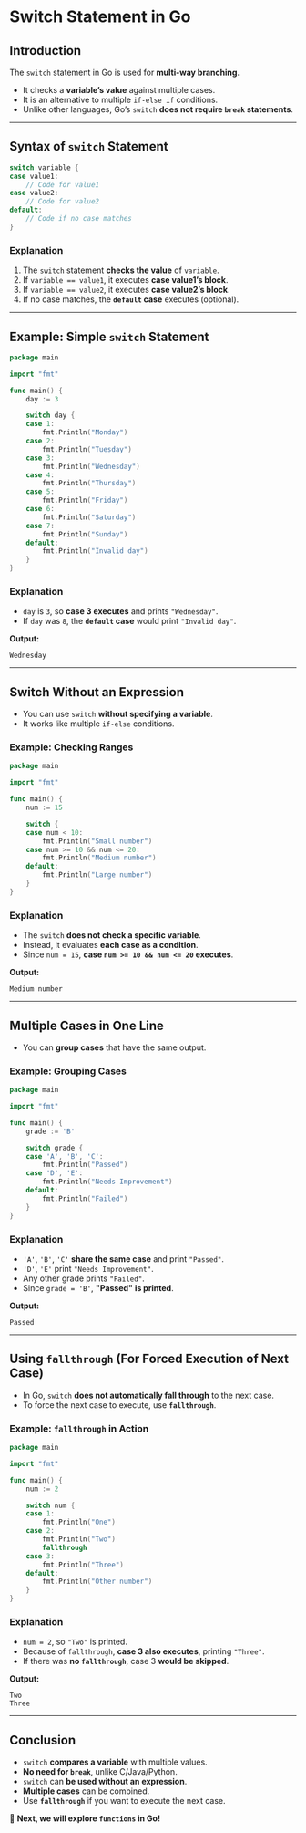 # **Switch Statement in Go**

## **Introduction**

The `switch` statement in Go is used for **multi-way branching**.

- It checks a **variable’s value** against multiple cases.
- It is an alternative to multiple `if-else if` conditions.
- Unlike other languages, Go’s `switch` **does not require `break` statements**.

---

## **Syntax of `switch` Statement**

```go filename="main.go" copy
switch variable {
case value1:
    // Code for value1
case value2:
    // Code for value2
default:
    // Code if no case matches
}
```

### **Explanation**

1. The `switch` statement **checks the value** of `variable`.
2. If `variable == value1`, it executes **case value1’s block**.
3. If `variable == value2`, it executes **case value2’s block**.
4. If no case matches, the **`default` case** executes (optional).

---

## **Example: Simple `switch` Statement**

```go filename="main.go" copy
package main

import "fmt"

func main() {
    day := 3

    switch day {
    case 1:
        fmt.Println("Monday")
    case 2:
        fmt.Println("Tuesday")
    case 3:
        fmt.Println("Wednesday")
    case 4:
        fmt.Println("Thursday")
    case 5:
        fmt.Println("Friday")
    case 6:
        fmt.Println("Saturday")
    case 7:
        fmt.Println("Sunday")
    default:
        fmt.Println("Invalid day")
    }
}
```

### **Explanation**

- `day` is `3`, so **case 3 executes** and prints `"Wednesday"`.
- If `day` was `8`, the **`default` case** would print `"Invalid day"`.

**Output:**

```
Wednesday
```

---

## **Switch Without an Expression**

- You can use `switch` **without specifying a variable**.
- It works like multiple `if-else` conditions.

### **Example: Checking Ranges**

```go filename="main.go" copy
package main

import "fmt"

func main() {
    num := 15

    switch {
    case num < 10:
        fmt.Println("Small number")
    case num >= 10 && num <= 20:
        fmt.Println("Medium number")
    default:
        fmt.Println("Large number")
    }
}
```

### **Explanation**

- The `switch` **does not check a specific variable**.
- Instead, it evaluates **each case as a condition**.
- Since `num = 15`, **case `num >= 10 && num <= 20` executes**.

**Output:**

```
Medium number
```

---

## **Multiple Cases in One Line**

- You can **group cases** that have the same output.

### **Example: Grouping Cases**

```go filename="main.go" copy
package main

import "fmt"

func main() {
    grade := 'B'

    switch grade {
    case 'A', 'B', 'C':
        fmt.Println("Passed")
    case 'D', 'E':
        fmt.Println("Needs Improvement")
    default:
        fmt.Println("Failed")
    }
}
```

### **Explanation**

- `'A'`, `'B'`, `'C'` **share the same case** and print `"Passed"`.
- `'D'`, `'E'` print `"Needs Improvement"`.
- Any other grade prints `"Failed"`.
- Since `grade = 'B'`, **"Passed" is printed**.

**Output:**

```
Passed
```

---

## **Using `fallthrough` (For Forced Execution of Next Case)**

- In Go, `switch` **does not automatically fall through** to the next case.
- To force the next case to execute, use **`fallthrough`**.

### **Example: `fallthrough` in Action**

```go filename="main.go" copy
package main

import "fmt"

func main() {
    num := 2

    switch num {
    case 1:
        fmt.Println("One")
    case 2:
        fmt.Println("Two")
        fallthrough
    case 3:
        fmt.Println("Three")
    default:
        fmt.Println("Other number")
    }
}
```

### **Explanation**

- `num = 2`, so `"Two"` is printed.
- Because of `fallthrough`, **case 3 also executes**, printing `"Three"`.
- If there was **no `fallthrough`**, case 3 **would be skipped**.

**Output:**

```
Two
Three
```

---

## **Conclusion**

- `switch` **compares a variable** with multiple values.
- **No need for `break`**, unlike C/Java/Python.
- `switch` can **be used without an expression**.
- **Multiple cases** can be combined.
- Use **`fallthrough`** if you want to execute the next case.

🚀 **Next, we will explore `functions` in Go!**
